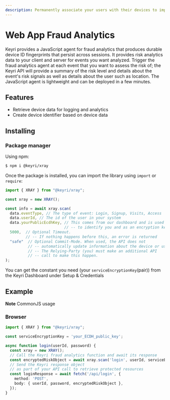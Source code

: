 ```yaml
---
description: Permanently associate your users with their devices to improve UX and reduce fraud
---
```


# Web App Fraud Analytics

Keyri provides a JavaScript agent for fraud analytics that produces durable device ID fingerprints that persist across sessions. It provides risk analytics data to your client and server for events you want analyzed. Trigger the fraud analytics agent at each event that you want to assess the risk of; the Keyri API will provide a summary of the risk level and details about the event's risk signals as well as details about the user such as location. The JavaScript agent is lightweight and can be deployed in a few minutes.

## Features

- Retrieve device data for logging and analytics
- Create device identifier based on device data

## Installing

### Package manager

Using npm:

```bash
$ npm i @keyri/xray
```

Once the package is installed, you can import the library using `import` or `require`:

```typescript
import { XRAY } from "@keyri/xray";

const xray = new XRAY();

const info = await xray.scan(
  data.eventType, // The type of event: Login, Signup, Visits, Access
  data.userId, // The id of the user in your system
  data.yourPublicEcdhKey, // This comes from our dashboard and is used
                          // -- to identify you and as an encryption key
  5000,  // Optional Timeout. 
         // -- If nothing happens before this, an error is returned 
  "safe"  // Optional Commit-Mode. When used, the API does not
          // -- automatically update information about the device or user.
          // -- The Relying-Party (you) must make an additional API
          // -- call to make this happen. 
);
```

You can get the constant you need (your `serviceEncryptionKey`(pair)) from the Keyri Dashboard under Setup & Credentials

## Example

**Note** CommonJS usage

### Browser

```typescript
import { XRAY } from "@keyri/xray";

const serviceEncryptionKey = 'your_ECDH_public_key';

async function login(userId, password) {
  const xray = new XRAY();
  // Call the Keyri fraud analytics function and await its response
  const encryptedRiskObject = await xray.scan('login', userId, serviceEncryptionKey, 5000);
  // Send the Keyri response object
  // as part of your API call to retrieve protected resources
  const loginResponse = await fetch('/api/login', {
    method: 'POST',
    body: { userId, password, encryptedRiskObject },
  });
}
```
